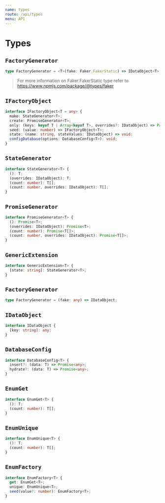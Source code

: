 ```yaml
---
name: types
route: /api/types
menu: API
---
```


# Types

## `FactoryGenerator`

```ts
type FactoryGenerator = <T>(fake: Faker.FakerStatic) => IDataObject<T>;
```

> For more information on Faker.FakerStatic type refer to https://www.npmjs.com/package/@types/faker

## `IFactoryObject`

```ts
interface IFactoryObject<T = any> {
  make: StateGenerator<T>;
  create: PromiseGenerator<T>;
  only: (keys: keyof T | Array<keyof T>, overrides?: IDataObject) => Partial<T>;
  seed: (value: number) => IFactoryObject<T>;
  state: (name: string, stateValues: IDataObject) => void;
  configDatabase(options: DatabaseConfig<T>): void;
}
```

## `StateGenerator`

```ts
interface StateGenerator<T> {
  (): T;
  (overrides: IDataObject): T;
  (count: number): T[];
  (count: number, overrides: IDataObject): T[];
}
```

## `PromiseGenerator`

```ts
interface PromiseGenerator<T> {
  (): Promise<T>;
  (overrides: IDataObject): Promise<T>;
  (count: number): Promise<T[]>;
  (count: number, overrides: IDataObject): Promise<T[]>;
}
```

## `GenericExtension`

```ts
interface GenericExtension<T> {
  [state: string]: StateGenerator<T>;
}
```

## `FactoryGenerator`

```ts
type FactoryGenerator = (fake: any) => IDataObject;
```

## `IDataObject`

```ts
interface IDataObject {
  [key: string]: any;
}
```

## `DatabaseConfig`

```typescript
interface DatabaseConfig<T> {
  insert?: (data: T) => Promise<any>;
  hydrate?: (data: T) => Promise<any>;
}
```

## `EnumGet`

```typescript
interface EnumGet<T> {
  (): T;
  (count: number): T[];
}
```

## `EnumUnique`

```typescript
interface EnumUnique<T> {
  (): T;
  (count: number): T[];
}
```

## `EnumFactory`

```typescript
interface EnumFactory<T> {
  get: EnumGet<T>;
  unique: EnumUnique<T>;
  seed(value?: number): EnumFactory<T>;
}
```

